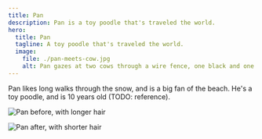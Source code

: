```yaml
---
title: Pan
description: Pan is a toy poodle that's traveled the world.
hero:
  title: Pan
  tagline: A toy poodle that's traveled the world.
  image:
    file: ./pan-meets-cow.jpg
    alt: Pan gazes at two cows through a wire fence, one black and one brown.
---
```



Pan likes long walks through the snow, and is a big fan of the beach. He's a toy poodle, and is 10 years old (TODO: reference).

<CardGrid>

<Card title="Before">

![Pan before, with longer hair](./floof-before.jpg)

</Card>
<Card title="After">

![Pan after, with shorter hair](./floof-after.jpg)

</Card>
</CardGrid>
